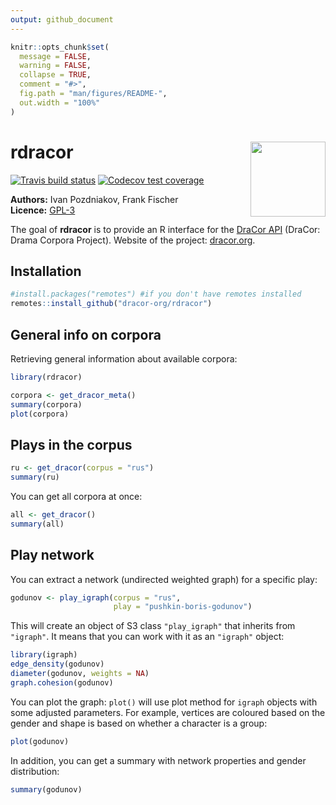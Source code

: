 ```yaml
---
output: github_document
---
```


<!-- README.md is generated from README.Rmd. Please edit that file -->

```r
knitr::opts_chunk$set(
  message = FALSE,
  warning = FALSE,
  collapse = TRUE,
  comment = "#>",
  fig.path = "man/figures/README-",
  out.width = "100%"
)
```
# rdracor <img src="man/figures/logo.png" align="right" width="120" />

<!-- badges: start -->
[![Travis build status](https://travis-ci.org/Pozdniakov/rdracor.svg?branch=master)](https://travis-ci.org/Pozdniakov/rdracor)
[![Codecov test coverage](https://codecov.io/gh/Pozdniakov/rdracor/branch/master/graph/badge.svg)](https://codecov.io/gh/Pozdniakov/rdracor?branch=master)
<!-- badges: end -->

**Authors:** Ivan Pozdniakov, Frank Fischer<br />
**Licence:** [GPL-3](https://opensource.org/licenses/GPL-3.0)

The goal of **rdracor** is to provide an R interface for the [DraCor API](https://dracor.org/documentation/api) (DraCor: Drama Corpora Project). Website of the project: [dracor.org](https://dracor.org).

## Installation


``` r
#install.packages("remotes") #if you don't have remotes installed
remotes::install_github("dracor-org/rdracor")
```

## General info on corpora

Retrieving general information about available corpora:

```r
library(rdracor)
```

```r
corpora <- get_dracor_meta()
summary(corpora)
plot(corpora)
```

## Plays in the corpus

```r
ru <- get_dracor(corpus = "rus")
summary(ru)
```

You can get all corpora at once:

```r
all <- get_dracor()
summary(all)
```

## Play network

You can extract a network (undirected weighted graph) for a specific play:

```r
godunov <- play_igraph(corpus = "rus",
                       play = "pushkin-boris-godunov")
```

This will create an object of S3 class `"play_igraph"` that inherits from `"igraph"`. 
It means that you can work with it as an `"igraph"` object:

```r
library(igraph)
edge_density(godunov)
diameter(godunov, weights = NA)
graph.cohesion(godunov)
```

You can plot the graph: `plot()` will use plot method for `igraph` objects with some adjusted parameters. For example, vertices are coloured based on the gender and shape is based on whether a character is a group:

```r
plot(godunov)
```

In addition, you can get a summary with network properties and gender distribution:  

```r
summary(godunov)
```
